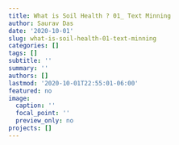 ```yaml
---
title: What is Soil Health ? 01_ Text Minning
author: Saurav Das
date: '2020-10-01'
slug: what-is-soil-health-01-text-minning
categories: []
tags: []
subtitle: ''
summary: ''
authors: []
lastmod: '2020-10-01T22:55:01-06:00'
featured: no
image:
  caption: ''
  focal_point: ''
  preview_only: no
projects: []
---
```

